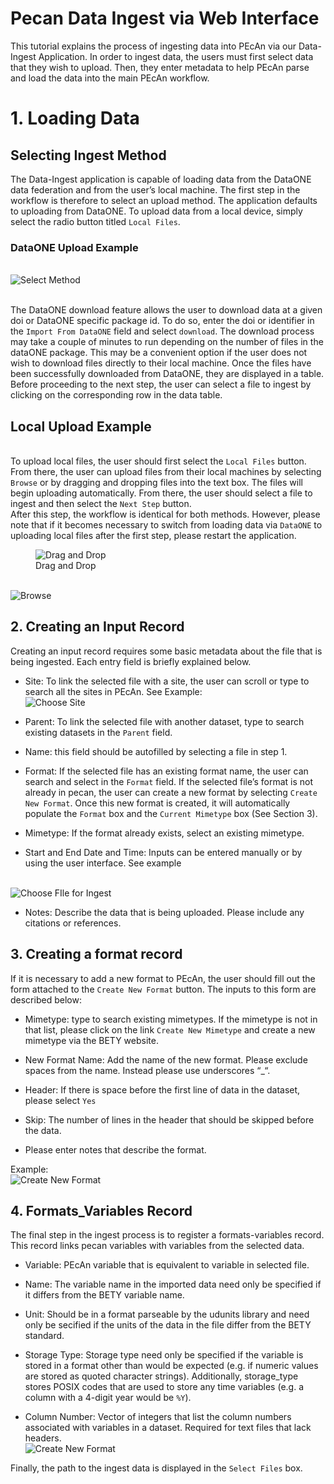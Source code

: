 # Pecan Data Ingest via Web Interface 

This tutorial explains the process of ingesting data into PEcAn via our Data-Ingest Application. In order to ingest data, the users must first select data that they wish to upload. Then, they enter metadata to help PEcAn parse and load the data into the main PEcAn workflow.

# 1. Loading Data

## Selecting Ingest Method
The Data-Ingest application is capable of loading data from the DataONE data federation and from the user's local machine. The first step in the workflow is therefore to select an upload method. The application defaults to uploading from DataONE. To upload data from a local device, simply select the radio button titled `Local Files `. 

### DataONE Upload Example 
<br>
![Select Method](images/data-ingest/D1Ingest-1.gif)

<br>
The DataONE download feature allows the user to download data at a given doi or DataONE specific package id. To do so, enter the doi or identifier in the `Import From DataONE` field and select `download`. The download process may take a couple of minutes to run depending on the number of files in the dataONE package. This may be a convenient option if the user does not wish to download files directly to their local machine. Once the files have been successfully downloaded from DataONE, they are displayed in a table. Before proceeding to the next step, the user can select a file to ingest by clicking on the corresponding row in the data table. 
<br> 

## Local Upload Example

<br>
To upload local files, the user should first select the `Local Files` button. From there, the user can upload files from their local machines by selecting `Browse` or by dragging and dropping files into the text box. The files will begin uploading automatically. From there, the user should select a file to ingest and then select the `Next Step` button. 
<br>
After this step, the workflow is identical for both methods. However, please note that if it becomes necessary to switch from loading data via `DataONE` to uploading local files after the first step, please restart the application. 
<br>

![Drag and Drop](images/data-ingest/Local_loader_sm.gif)

<br>
![Browse](images/data-ingest/local_browse.gif)

## 2. Creating an Input Record
Creating an input record requires some basic metadata about the file that is being ingested. Each entry field is briefly explained below. 
<br> 

  - Site: To link the selected file with a site, the user can scroll or type to search all the sites in PEcAn. See Example: 
  <br>
![Choose Site](images/data-ingest/Selectize_Input_sm.gif)
<br>
- Parent: To link the selected file with another dataset, type to search existing datasets in the `Parent` field. 

- Name: this field should be autofilled by selecting a file in step 1.

- Format: If the selected file has an existing format name, the user can search and select in the `Format` field. If the selected file's format is not already in pecan, the user can create a new format by selecting `Create New Format`. Once this new format is created, it will automatically populate the `Format` box and the `Current Mimetype` box (See Section 3).

- Mimetype: If the format already exists, select an existing mimetype. 

- Start and End Date and Time: Inputs can be entered manually or by using the user interface. See example

<br>
![Choose FIle for Ingest](images/data-ingest/DateTime.gif)

  - Notes: Describe the data that is being uploaded. Please include any citations or references. 

## 3. Creating a format record
If it is necessary to add a new format to PEcAn, the user should fill out the form attached to the `Create New Format` button. The inputs to this form are described below: 

- Mimetype: type to search existing mimetypes. If the mimetype is not in that list, please click on the link `Create New Mimetype` and create a new mimetype via the BETY website.

- New Format Name: Add the name of the new format. Please exclude spaces from the name. Instead please use underscores "_".

- Header: If there is space before the first line of data in the dataset, please select `Yes`

- Skip: The number of lines in the header that should be skipped before the data. 

- Please enter notes that describe the format. 

Example: 
<br>
![Create New Format](images/data-ingest/new_format_record.gif)

## 4. Formats_Variables Record
The final step in the ingest process is to register a formats-variables record. This record links pecan variables with variables from the selected data. 

- Variable: PEcAn variable that is equivalent to variable in selected file.

- Name: The variable name in the imported data need only be specified if it differs from the BETY variable name.

- Unit: Should be in a format parseable by the udunits library and need only be secified if the units of the data in the file differ from the BETY standard.

- Storage Type: Storage type need only be specified if the variable is stored in a format other than would be expected (e.g. if numeric values are stored as quoted character strings). Additionally, storage_type stores POSIX codes that are used to store any time variables (e.g. a column with a 4-digit year would be `%Y`).

- Column Number: Vector of integers that list the column numbers associated with variables in a dataset. Required for text files that lack headers.
<br>
![Create New Format](images/data-ingest/D1Ingest-9_sm.gif)

Finally, the path to the ingest data is displayed in the `Select Files` box. 

